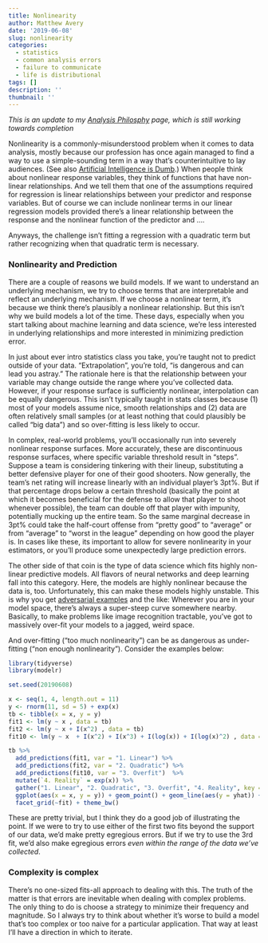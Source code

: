 ```yaml
---
title: Nonlinearity
author: Matthew Avery
date: '2019-06-08'
slug: nonlinearity
categories:
  - statistics
  - common analysis errors
  - failure to communicate
  - life is distributional
tags: []
description: ''
thumbnail: ''
---
```

*This is an update to my <a href = "/post/distributionality">Analysis Philosphy</a> page, which is still working towards completion*

Nonlinearity is a commonly-misunderstood problem when it comes to data analysis, mostly because our profession has once again managed to find a way to use a simple-sounding term in a way that's counterintuitive to lay audiences. (See also  <a href = "/post/artificial-intelligence-is-dumb">Artificial Intelligence is Dumb</a>.) When people think about nonlinear response variables, they think of functions that have non-linear relationships. And we tell them that one of the assumptions required for regression is linear relationships between your predictor and response variables. But of course we can include nonlinear terms in our linear regression models provided there's a linear relationship between the response and the nonlinear function of the predictor and ....

Anyways, the challenge isn't fitting a regression with a quadratic term but rather recognizing when that quadratic term is necessary. 

### Nonlinearity and Prediction

There are a couple of reasons we build models. If we want to understand an underlying mechanism, we try to choose terms that are interpretable and reflect an underlying mechanism. If we choose a nonlinear term, it's because we think there's plausibly a nonlinear relationship. But this isn't why we build models a lot of the time. These days, especially when you start talking about machine learning and data science, we're less interested in underlying relationships and more interested in minimizing prediction error. 

In just about ever intro statistics class you take, you're taught not to predict outside of your data. "Extrapolation", you're told, "is dangerous and can lead you astray." The rationale here is that the relationship between your variable may change outside the range where you've collected data. However, if your response surface is sufficiently nonlinear, interpolation can be equally dangerous. This isn't typically taught in stats classes because (1) most of your models assume nice, smooth relationships and (2) data are often relatively small samples (or at least nothing that could plausibly be called "big data") and so over-fitting is less likely to occur. 

In complex, real-world problems, you'll occasionally run into severely nonlinear response surfaces. More accurately, these are discontinuous response surfaces, where specific variable threshold result in "steps". Suppose a team is considering tinkering with their lineup, substituting a better defensive player for one of their good shooters. Now generally, the team's net rating will increase linearly with an individual player's 3pt%. But if that percentage drops below a certain threshold (basically the point at which it becomes beneficial for the defense to allow that player to shoot whenever possible), the team can double off that player with impunity, potentially mucking up the entire team. So the same marginal decrease in 3pt% could take the half-court offense from "pretty good" to "average" or from "average" to "worst in the league" depending on how good the player is. In cases like these, its important to allow for severe nonlinearity in your estimators, or you'll produce some unexpectedly large prediction errors. 

The other side of that coin is the type of data science which fits highly non-linear predictive models. All flavors of neural networks and deep learning fall into this category. Here, the models are highly nonlinear because the data is, too. Unfortunately, this can make these models highly unstable. This is why you get <a href = "https://openai.com/blog/adversarial-example-research/">adversarial examples</a> and the like:  Wherever you are in your model space, there's always a super-steep curve somewhere nearby. Basically, to make problems like image recognition tractable, you've got to massively over-fit your models to a jagged, weird space. 

And over-fitting ("too much nonlinearity") can be as dangerous as under-fitting ("non enough nonlinearity"). Consider the examples below: 

```r
library(tidyverse)
library(modelr)

set.seed(20190608)

x <- seq(1, 4, length.out = 11)
y <- rnorm(11, sd = 5) + exp(x)
tb <- tibble(x = x, y = y)
fit1 <- lm(y ~ x , data = tb)
fit2 <- lm(y ~ x + I(x^2) , data = tb)
fit10 <- lm(y ~ x  + I(x^2) + I(x^3) + I(log(x)) + I(log(x)^2) , data = tb)

tb %>% 
  add_predictions(fit1, var = "1. Linear") %>% 
  add_predictions(fit2, var = "2. Quadratic") %>% 
  add_predictions(fit10, var = "3. Overfit")  %>% 
  mutate(`4. Reality` = exp(x)) %>% 
  gather("1. Linear", "2. Quadratic", "3. Overfit", "4. Reality", key = "fit", value = "yhat") %>% 
  ggplot(aes(x = x, y = y)) + geom_point() + geom_line(aes(y = yhat)) +
  facet_grid(~fit) + theme_bw()
```

These are pretty trivial, but I think they do a good job of illustrating the point. If we were to try to use either of the first two fits beyond the support of our data, we'd make pretty egregious errors. But if we try to use the 3rd fit, we'd also make egregious errors *even within the range of the data we've collected*. 

### Complexity is complex

There's no one-sized fits-all approach to dealing with this. The truth of the matter is that errors are inevitable when dealing with complex problems. The only thing to do is choose a strategy to minimize their frequency and magnitude. So I always try to think about whether it's worse to build a model that's too complex or too naive for a particular application. That way at least I'll have a direction in which to iterate.